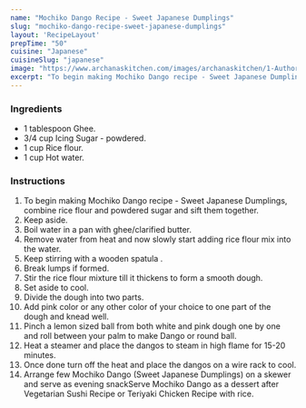 ---
name: "Mochiko Dango Recipe - Sweet Japanese Dumplings"
slug: "mochiko-dango-recipe-sweet-japanese-dumplings"
layout: 'RecipeLayout'
prepTime: "50"
cuisine: "Japanese"
cuisineSlug: "japanese"
image: "https://www.archanaskitchen.com/images/archanaskitchen/1-Author/shaheen_ali/Dango_Sweet_Japanese_Dumplings.jpg"
excerpt: "To begin making Mochiko Dango recipe - Sweet Japanese Dumplings, combine rice flour and powdered sugar and sift them together"
---

### Ingredients

- 1 tablespoon Ghee.
- 3/4 cup Icing Sugar - powdered.
- 1 cup Rice flour.
- 1 cup Hot water.

### Instructions

1. To begin making Mochiko Dango recipe - Sweet Japanese Dumplings, combine rice flour and powdered sugar and sift them together.
1. Keep aside.
1. Boil water in a pan with ghee/clarified butter.
1. Remove water from heat and now slowly start adding rice flour mix into the water.
1. Keep stirring with a wooden spatula .
1. Break lumps if formed.
1. Stir the rice flour mixture till it thickens to form a smooth dough.
1. Set aside to cool.
1. Divide the dough into two parts.
1. Add pink color or any other color of your choice to one part of the dough and knead well.
1. Pinch a lemon sized ball from both white and pink dough one by one and roll between your palm to make Dango or round ball.
1. Heat a steamer and place the dangos to steam in high flame for 15-20 minutes.
1. Once done turn off the heat and place the dangos on a wire rack to cool.
1. Arrange few Mochiko Dango (Sweet Japanese Dumplings) on a skewer and serve as evening snackServe Mochiko Dango as a dessert after Vegetarian Sushi Recipe or Teriyaki Chicken Recipe with rice.
